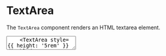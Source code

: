 
# TextArea

The `TextArea` component renders an HTML <HTMLTag>textarea</HTMLTag> element.

<DemoSection>
  <Stack gap="md" style={{ width: '20rem' }}>
    <TextArea style={{ height: '5rem' }} value="normal" />
    <TextArea style={{ height: '5rem' }} disabled value="disabled" />
    <TextArea style={{ height: '5rem' }} readonly value="readonly" />
    <TextArea style={{ height: '5rem' }} placeholder="placeholder" value="" />
  </Stack>
</DemoSection>
<SourceCode>
```tsx
<Stack gap="md" style={{ width: '20rem' }}>
  <TextArea style={{ height: '5rem' }} value="normal" />
  <TextArea style={{ height: '5rem' }} disabled value="disabled" />
  <TextArea style={{ height: '5rem' }} readonly value="readonly" />
  <TextArea style={{ height: '5rem' }} placeholder="placeholder" value="" />
</Stack>
```
</SourceCode>

### Properties

<PropsTable>
  <PropsItem
    name="size"
    description="Controls the height of the component."
    type={
      <UnionType values={['xl', 'lg', 'md', 'sm', 'xs']} />
    }
  />
</PropsTable>

In addition, `TextArea` accepts the standard HTML attributes for an <HTMLTag>textarea</HTMLTag> element.
